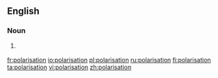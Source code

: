 ==English==

===Noun===
{{en-noun}}

# {{UK}} {{alternative spelling of|[[polarization]]}}

[[fr:polarisation]]
[[io:polarisation]]
[[pl:polarisation]]
[[ru:polarisation]]
[[fi:polarisation]]
[[ta:polarisation]]
[[vi:polarisation]]
[[zh:polarisation]]